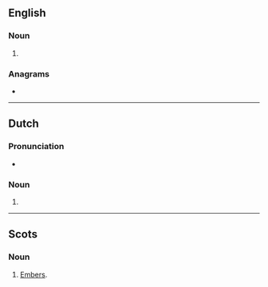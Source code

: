 {{also|Emmers}}
==English==

===Noun===
{{head|en|noun form}}

# {{plural of|emmer|lang=en}}

===Anagrams===
* {{anagrams|en|a=eemmrs|Mesmer|memers}}

----

==Dutch==

===Pronunciation===
* {{audio|Nl-emmers.ogg|Audio|lang=nl}}

===Noun===
{{head|nl|noun plural form}}

# {{nl-noun form of|pl|emmer}}

----

==Scots==

===Noun===
{{head|sco|noun plural form}}

# [[embers|Embers]].
